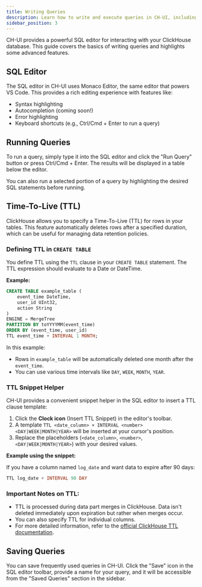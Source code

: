 ```yaml
---
title: Writing Queries
description: Learn how to write and execute queries in CH-UI, including advanced features like Time-To-Live (TTL).
sidebar_position: 3
---
```



CH-UI provides a powerful SQL editor for interacting with your ClickHouse database. This guide covers the basics of writing queries and highlights some advanced features.

## SQL Editor

The SQL editor in CH-UI uses Monaco Editor, the same editor that powers VS Code. This provides a rich editing experience with features like:

- Syntax highlighting
- Autocompletion (coming soon!)
- Error highlighting
- Keyboard shortcuts (e.g., Ctrl/Cmd + Enter to run a query)

## Running Queries

To run a query, simply type it into the SQL editor and click the "Run Query" button or press Ctrl/Cmd + Enter. The results will be displayed in a table below the editor.

You can also run a selected portion of a query by highlighting the desired SQL statements before running.

## Time-To-Live (TTL)

ClickHouse allows you to specify a Time-To-Live (TTL) for rows in your tables. This feature automatically deletes rows after a specified duration, which can be useful for managing data retention policies.

### Defining TTL in `CREATE TABLE`

You define TTL using the `TTL` clause in your `CREATE TABLE` statement. The TTL expression should evaluate to a Date or DateTime.

**Example:**

```sql
CREATE TABLE example_table (
    event_time DateTime,
    user_id UInt32,
    action String
)
ENGINE = MergeTree
PARTITION BY toYYYYMM(event_time)
ORDER BY (event_time, user_id)
TTL event_time + INTERVAL 1 MONTH;
```

In this example:
- Rows in `example_table` will be automatically deleted one month after the `event_time`.
- You can use various time intervals like `DAY`, `WEEK`, `MONTH`, `YEAR`.

### TTL Snippet Helper

CH-UI provides a convenient snippet helper in the SQL editor to insert a TTL clause template:

1. Click the **Clock icon** (Insert TTL Snippet) in the editor's toolbar.
2. A template `TTL <date_column> + INTERVAL <number> <DAY|WEEK|MONTH|YEAR>` will be inserted at your cursor's position.
3. Replace the placeholders (`<date_column>`, `<number>`, `<DAY|WEEK|MONTH|YEAR>`) with your desired values.

**Example using the snippet:**

If you have a column named `log_date` and want data to expire after 90 days:

```sql
TTL log_date + INTERVAL 90 DAY
```

### Important Notes on TTL:

- TTL is processed during data part merges in ClickHouse. Data isn't deleted immediately upon expiration but rather when merges occur.
- You can also specify TTL for individual columns.
- For more detailed information, refer to the [official ClickHouse TTL documentation](https://clickhouse.com/docs/en/engines/table-engines/mergetree-family/mergetree#ttl).

## Saving Queries

You can save frequently used queries in CH-UI. Click the "Save" icon in the SQL editor toolbar, provide a name for your query, and it will be accessible from the "Saved Queries" section in the sidebar.
